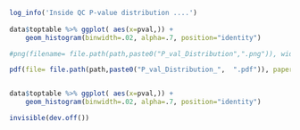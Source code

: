 

```{r}

log_info('Inside QC P-value distribution ....')
  
data$toptable %>% ggplot( aes(x=pval,)) +
    geom_histogram(binwidth=.02, alpha=.7, position="identity")

#png(filename= file.path(path,paste0("P_val_Distribution",".png")), width=10, height=8, res=200, units="in")

pdf(file= file.path(path,paste0("P_val_Distribution_",  ".pdf")), paper='A4')


data$toptable %>% ggplot( aes(x=pval,)) +
    geom_histogram(binwidth=.02, alpha=.7, position="identity")

invisible(dev.off())


```
